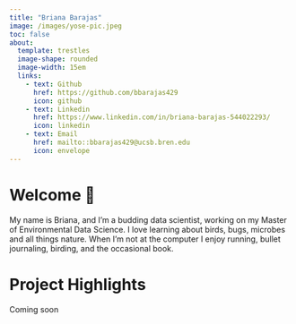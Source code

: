 ```yaml
---
title: "Briana Barajas"
image: /images/yose-pic.jpeg
toc: false
about:
  template: trestles
  image-shape: rounded
  image-width: 15em
  links: 
    - text: Github
      href: https://github.com/bbarajas429
      icon: github
    - text: Linkedin
      href: https://www.linkedin.com/in/briana-barajas-544022293/ 
      icon: linkedin
    - text: Email
      href: mailto::bbarajas429@ucsb.bren.edu
      icon: envelope
---
```


# Welcome 🐛 {.center-text-title}

My name is Briana, and I'm a budding data scientist, working on my Master of Environmental Data Science. I love learning about birds, bugs, microbes and all things nature. When I'm not at the computer I enjoy running, bullet journaling, birding, and the occasional book.

# Project Highlights {.center-text-title}

Coming soon
